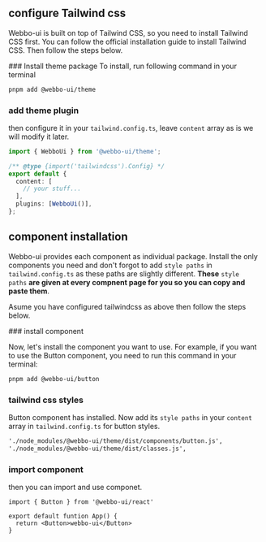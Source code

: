 <DocHeader
  title="installation"
  description="To use Webbo-ui in your project, you need to install either main React package or individual component"
/>

<Separator />

## configure Tailwind css

Webbo-ui is built on top of Tailwind CSS, so you need to install Tailwind CSS first. You can follow the official installation guide to install Tailwind CSS. Then follow the steps below.

<Steps>
### Install theme package
To install, run following command in your terminal

```bash
pnpm add @webbo-ui/theme
```

### add theme plugin

then configure it in your <code data-highlight>tailwind.config.ts</code>, leave `content` array as is we will modify it later.

```ts
import { WebboUi } from '@webbo-ui/theme';

/** @type {import('tailwindcss').Config} */
export default {
  content: [
    // your stuff...
  ],
  plugins: [WebboUi()],
};
```

</Steps>

## component installation

Webbo-ui provides each component as individual package. Install the only components you need and don't forgot to add <code data-highlight>style paths</code> in <code data-highlight>tailwind.config.ts</code> as these paths are slightly different. **These** <code data-highlight>style paths</code> **are given at every compnent page for you so you can copy and paste them**.

Asume you have configured tailwindcss as above then follow the steps below.

<Steps>
### install component

Now, let's install the component you want to use. For example, if you want to use the Button component, you need to run this command in your terminal:

```bash
pnpm add @webbo-ui/button
```

### tailwind css styles

Button component has installed. Now add its <code data-highlight>style paths</code> in your `content` array in <code data-highlight>tailwind.config.ts</code> for button styles.

```txt
'./node_modules/@webbo-ui/theme/dist/components/button.js',
'./node_modules/@webbo-ui/theme/dist/classes.js',
```

### import component

then you can import and use componet.

```tsx
import { Button } from '@webbo-ui/react'

export default funtion App() {
  return <Button>webbo-ui</Button>
}
```

</Steps>
